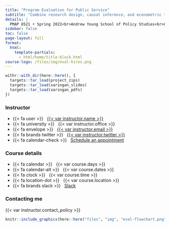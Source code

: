 ```yaml
---
title: "Program Evaluation for Public Service"
subtitle: "Combine research design, causal inference, and econometric tools to measure the effects of social programs"
details: |
  PMAP 8521 • Spring 2022<br>Andrew Young School of Policy Studies<br>Georgia State University
sidebar: false
toc: false
page-layout: full
format:
  html:
    template-partials:
      - html/home/title-block.html
course-logo: /files/img/eval-hires.png
---
```


```r
withr::with_dir(here::here(), {
  targets::tar_load(project_zips)
  targets::tar_load(xaringan_slides)
  targets::tar_load(xaringan_pdfs)
})
```

::: {.home}

::: {.grid .course-details}

::: {.g-col-4}
### Instructor

- {{< fa user >}} &nbsp; [{{< var instructor.name >}}]({{< var instructor.url >}})
- {{< fa university >}} &nbsp; {{< var instructor.office >}}
- {{< fa envelope >}} &nbsp; <a href="mailto:{{< var instructor.email >}}">{{< var instructor.email >}}</a>
- {{< fa brands twitter >}} &nbsp; [{{< var instructor.twitter >}}](https://www.twitter.com/{{< var instructor.twitter >}})
- {{< fa calendar-check >}} &nbsp; [Schedule an appointment]({{< var instructor.appointment_url >}})
:::

::: {.g-col-4}
### Course details

- {{< fa calendar >}} &nbsp; {{< var course.days >}}
- {{< fa calendar-alt >}} &nbsp; {{< var course.dates >}}
- {{< fa clock >}} &nbsp; {{< var course.time >}}
- {{< fa location-dot >}} &nbsp; {{< var course.location >}}
- {{< fa brands slack >}} &nbsp; [Slack]({{< var course.slack >}})
:::

::: {.g-col-4 .contact-policy}
### Contacting me

{{< var instructor.contact_policy >}}
:::

:::

```r
knitr::include_graphics(here::here("files", "img", "eval-flowchart.png"), error = FALSE)
```

:::
